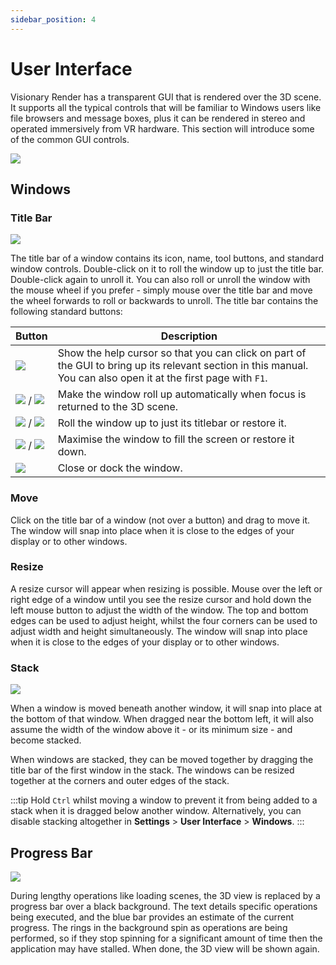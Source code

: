 ```yaml
---
sidebar_position: 4
---
```


# User Interface

Visionary Render has a transparent GUI that is rendered over the 3D scene. It supports all the typical controls that will be familiar to Windows users like file browsers and message boxes, plus it can be rendered in stereo and operated immersively from VR hardware. This section will introduce some of the common GUI controls.

![](/img/visren/user-manual/getting-started/user-interface/overview.png)

## Windows

### Title Bar

![](/img/visren/user-manual/getting-started/user-interface/titlebar.png)

The title bar of a window contains its icon, name, tool buttons, and standard window controls. Double-click on it to roll the window up to just the title bar. Double-click again to unroll it. You can also roll or unroll the window with the mouse wheel if you prefer - simply mouse over the title bar and move the wheel forwards to roll or backwards to unroll. The title bar contains the following standard buttons:

| Button | Description |
|--------|-------------|
| ![](/img/visren/user-manual/getting-started/user-interface/help.png) | Show the help cursor so that you can click on part of the GUI to bring up its relevant section in this manual. You can also open it at the first page with `F1`. |
| ![](/img/visren/user-manual/getting-started/user-interface/pin.png) / ![](/img/visren/user-manual/getting-started/user-interface/unpin.png) | Make the window roll up automatically when focus is returned to the 3D scene. |
| ![](/img/visren/user-manual/getting-started/user-interface/minimise.png) / ![](/img/visren/user-manual/getting-started/user-interface/restore.png) | Roll the window up to just its titlebar or restore it. |
| ![](/img/visren/user-manual/getting-started/user-interface/maximise.png) / ![](/img/visren/user-manual/getting-started/user-interface/restore.png) | Maximise the window to fill the screen or restore it down. |
| ![](/img/visren/user-manual/getting-started/user-interface/close.png) | Close or dock the window. |

### Move

Click on the title bar of a window (not over a button) and drag to move it. The window will snap into place when it is close to the edges of your display or to other windows.

### Resize

A resize cursor will appear when resizing is possible. Mouse over the left or right edge of a window until you see the resize cursor and hold down the left mouse button to adjust the width of the window. The top and bottom edges can be used to adjust height, whilst the four corners can be used to adjust width and height simultaneously. The window will snap into place when it is close to the edges of your display or to other windows.

### Stack

![](/img/visren/user-manual/getting-started/user-interface/stack.png)

When a window is moved beneath another window, it will snap into place at the bottom of that window. When dragged near the bottom left, it will also assume the width of the window above it - or its minimum size - and become stacked.

When windows are stacked, they can be moved together by dragging the title bar of the first window in the stack. The windows can be resized together at the corners and outer edges of the stack.

:::tip
Hold `Ctrl` whilst moving a window to prevent it from being added to a stack when it is dragged below another window. Alternatively, you can disable stacking altogether in **Settings** > **User Interface** > **Windows**.
:::

## Progress Bar

![](/img/visren/user-manual/getting-started/user-interface/progress.png)

During lengthy operations like loading scenes, the 3D view is replaced by a progress bar over a black background. The text details specific operations being executed, and the blue bar provides an estimate of the current progress. The rings in the background spin as operations are being performed, so if they stop spinning for a significant amount of time then the application may have stalled. When done, the 3D view will be shown again.

